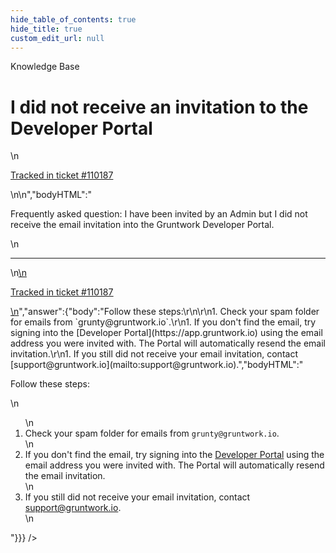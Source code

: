 ```yaml
---
hide_table_of_contents: true
hide_title: true
custom_edit_url: null
---
```



<head>
  <link rel="canonical" href="https://github.com/gruntwork-io/knowledge-base/discussions/716" />
</head>

<CenterLayout>
<span className="searchCategory">Knowledge Base</span>
<h1>I did not receive an invitation to the Developer Portal</h1>
<GitHub discussion={{"id":"D_kwDOF8slf84AT4EM","number":716,"author":{"login":"oredavids"},"title":"I did not receive an invitation to the Developer Portal","body":"\nFrequently asked question: I have been invited by an Admin but I did not receive the email invitation into the Gruntwork Developer Portal.\n\n---\n\n<ins datetime=\"2023-05-18T19:55:54Z\">\n  <p><a href=\"https://support.gruntwork.io/hc/requests/110187\">Tracked in ticket #110187</a></p>\n</ins>\n","bodyHTML":"<p dir=\"auto\">Frequently asked question: I have been invited by an Admin but I did not receive the email invitation into the Gruntwork Developer Portal.</p>\n<hr>\n<ins datetime=\"2023-05-18T19:55:54Z\">\n  <p dir=\"auto\"><a href=\"https://support.gruntwork.io/hc/requests/110187\" rel=\"nofollow\">Tracked in ticket #110187</a></p>\n</ins>","answer":{"body":"Follow these steps:\r\n\r\n1. Check your spam folder for emails from `grunty@gruntwork.io`.\r\n1. If you don't find the email, try signing into the [Developer Portal](https://app.gruntwork.io) using the email address you were invited with. The Portal will automatically resend the email invitation.\r\n1. If you still did not receive your email invitation, contact [support@gruntwork.io](mailto:support@gruntwork.io).","bodyHTML":"<p dir=\"auto\">Follow these steps:</p>\n<ol dir=\"auto\">\n<li>Check your spam folder for emails from <code class=\"notranslate\">grunty@gruntwork.io</code>.</li>\n<li>If you don't find the email, try signing into the <a href=\"https://app.gruntwork.io\" rel=\"nofollow\">Developer Portal</a> using the email address you were invited with. The Portal will automatically resend the email invitation.</li>\n<li>If you still did not receive your email invitation, contact <a href=\"mailto:support@gruntwork.io\">support@gruntwork.io</a>.</li>\n</ol>"}}} />

</CenterLayout>


<!-- ##DOCS-SOURCER-START
{
  "sourcePlugin": "github-discussions",
  "hash": "b5f40b478df835248ee2bffe9704ab2a"
}
##DOCS-SOURCER-END -->
